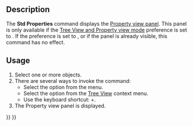 <languages/>
<translate>

<!--T:1-->
{{Docnav
|[[Std_Edit|Edit]]
|[[Std_UserEditMode|UserEditMode]]
|[[Std_Edit_Menu|Std Edit Menu]]
|IconL=Std_Edit.svg
|IconR=Std_UserEditMode.svg
|IconC=Freecad.svg
}}

<!--T:2-->
{{GuiCommand
|Name=Std Properties
|MenuLocation=Edit → Properties
|Workbenches=All
|Shortcut={{KEY|Alt}}+{{KEY|Enter}}
|Version=1.0
|SeeAlso=
}}

==Description== <!--T:3-->

<!--T:4-->
The '''Std Properties''' command displays the [[Property_View|Property view panel]]. This panel is only available if the [[Preferences_Editor#General_2|Tree View and Property view mode]] preference is set to {{Value|Independent}}. If the preference is set to {{Value|Combined}}, or if the panel is already visible, this command has no effect.

==Usage== <!--T:5-->

<!--T:6-->
# Select one or more objects.
# There are several ways to invoke the command:
#* Select the {{MenuCommand|Edit → [[Image:Std_Properties.svg|16px]] Properties}} option from the menu.
#* Select the {{MenuCommand|[[Image:Std_Properties.svg|16px]] Properties}} option from the [[Tree_View|Tree View]] context menu.
#* Use the keyboard shortcut: {{KEY|Alt}}+{{KEY|Enter}}.
# The Property view panel is displayed.


<!--T:7-->
{{Docnav
|[[Std_Edit|Edit]]
|[[Std_UserEditMode|UserEditMode]]
|[[Std_Edit_Menu|Std Edit Menu]]
|IconL=Std_Edit.svg
|IconR=Std_UserEditMode.svg
|IconC=Freecad.svg
}}

</translate>
{{Std_Base_navi{{#translation:}}}}
{{Userdocnavi{{#translation:}}}}